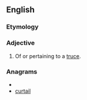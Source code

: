 ==English==

===Etymology===
{{suffix|truce|al}}

===Adjective===
{{en-adj|-}}

# Of or pertaining to a [[truce]].

===Anagrams===
* {{alphagram|acilrtu}}
* [[curtail#English|curtail]]